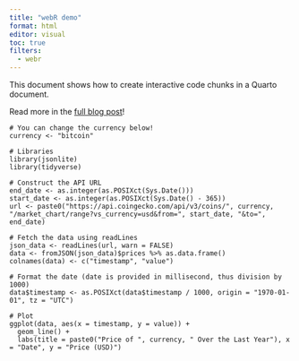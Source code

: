```yaml
---
title: "webR demo"
format: html
editor: visual
toc: true
filters:
  - webr
---
```


This document shows how to create interactive code chunks in a Quarto document. 

Read more in the [full blog post](https://www.productive-r-workflow.com/r/bonus/parameterized-reports)!

```webr-r
# You can change the currency below!
currency <- "bitcoin"

# Libraries
library(jsonlite)
library(tidyverse)

# Construct the API URL
end_date <- as.integer(as.POSIXct(Sys.Date()))
start_date <- as.integer(as.POSIXct(Sys.Date() - 365))
url <- paste0("https://api.coingecko.com/api/v3/coins/", currency, "/market_chart/range?vs_currency=usd&from=", start_date, "&to=", end_date)

# Fetch the data using readLines
json_data <- readLines(url, warn = FALSE)
data <- fromJSON(json_data)$prices %>% as.data.frame()
colnames(data) <- c("timestamp", "value")

# Format the date (date is provided in millisecond, thus division by 1000)
data$timestamp <- as.POSIXct(data$timestamp / 1000, origin = "1970-01-01", tz = "UTC")

# Plot
ggplot(data, aes(x = timestamp, y = value)) +
  geom_line() + 
  labs(title = paste0("Price of ", currency, " Over the Last Year"), x = "Date", y = "Price (USD)")
```


